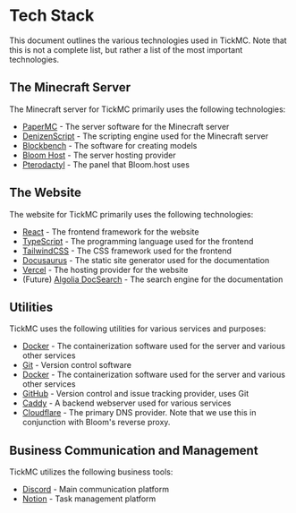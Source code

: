 # Tech Stack

This document outlines the various technologies used in TickMC. Note that this is not a complete list, but rather a list of the most important technologies.

## The Minecraft Server

The Minecraft server for TickMC primarily uses the following technologies:

- [PaperMC](https://papermc.io/) - The server software for the Minecraft server
- [DenizenScript](https://denizenscript.com/) - The scripting engine used for the Minecraft server
- [Blockbench](https://www.blockbench.net/) - The software for creating models
- [Bloom Host](https://bloom.host/) - The server hosting provider
- [Pterodactyl](https://pterodactyl.io/) - The panel that Bloom.host uses

## The Website

The website for TickMC primarily uses the following technologies:

- [React](https://reactjs.org/) - The frontend framework for the website
- [TypeScript](https://www.typescriptlang.org/) - The programming language used for the frontend
- [TailwindCSS](https://tailwindcss.com/) - The CSS framework used for the frontend
- [Docusaurus](https://docusaurus.io/) - The static site generator used for the documentation
- [Vercel](https://vercel.com/) - The hosting provider for the website
- (Future) [Algolia DocSearch](https://docsearch.algolia.com/) - The search engine for the documentation

## Utilities

TickMC uses the following utilities for various services and purposes:

- [Docker](https://www.docker.com/) - The containerization software used for the server and various other services
- [Git](https://git-scm.com/) - Version control software
- [Docker](https://www.docker.com/) - The containerization software used for the server and various other services
- [GitHub](https://github.com/0tickpulse) - Version control and issue tracking provider, uses Git
- [Caddy](https://caddyserver.com/) - A backend webserver used for various services
- [Cloudflare](https://cloudflare.com/) - The primary DNS provider. Note that we use this in conjunction with Bloom's reverse proxy.

## Business Communication and Management

TickMC utilizes the following business tools:

- [Discord](https://discord.com/) - Main communication platform
- [Notion](https://notion.so/) - Task management platform

